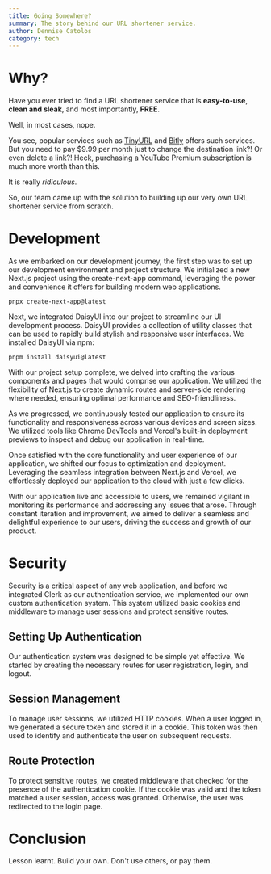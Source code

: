 ```yaml
---
title: Going Somewhere?
summary: The story behind our URL shortener service.
author: Dennise Catolos
category: tech
---
```


# Why?

Have you ever tried to find a URL shortener service that is **easy-to-use**, **clean and sleak**, and most importantly, **FREE**.

Well, in most cases, nope.

You see, popular services such as [TinyURL](https://tinyurl.com) and [Bitly](https://bitly.com/) offers such services. But you need to pay $9.99 per month just to change the destination link?! Or even delete a link?! Heck, purchasing a YouTube Premium subscription is much more worth than this.

It is really _ridiculous_.

So, our team came up with the solution to building up our very own URL shortener service from scratch.

# Development

As we embarked on our development journey, the first step was to set up our development environment and project structure. We initialized a new Next.js project using the create-next-app command, leveraging the power and convenience it offers for building modern web applications.

```
pnpx create-next-app@latest
```

Next, we integrated DaisyUI into our project to streamline our UI development process. DaisyUI provides a collection of utility classes that can be used to rapidly build stylish and responsive user interfaces. We installed DaisyUI via npm:

```
pnpm install daisyui@latest
```

With our project setup complete, we delved into crafting the various components and pages that would comprise our application. We utilized the flexibility of Next.js to create dynamic routes and server-side rendering where needed, ensuring optimal performance and SEO-friendliness.

As we progressed, we continuously tested our application to ensure its functionality and responsiveness across various devices and screen sizes. We utilized tools like Chrome DevTools and Vercel's built-in deployment previews to inspect and debug our application in real-time.

Once satisfied with the core functionality and user experience of our application, we shifted our focus to optimization and deployment. Leveraging the seamless integration between Next.js and Vercel, we effortlessly deployed our application to the cloud with just a few clicks.

With our application live and accessible to users, we remained vigilant in monitoring its performance and addressing any issues that arose. Through constant iteration and improvement, we aimed to deliver a seamless and delightful experience to our users, driving the success and growth of our product.

# Security

Security is a critical aspect of any web application, and before we integrated Clerk as our authentication service, we implemented our own custom authentication system. This system utilized basic cookies and middleware to manage user sessions and protect sensitive routes.

## Setting Up Authentication

Our authentication system was designed to be simple yet effective. We started by creating the necessary routes for user registration, login, and logout.

## Session Management

To manage user sessions, we utilized HTTP cookies. When a user logged in, we generated a secure token and stored it in a cookie. This token was then used to identify and authenticate the user on subsequent requests.

## Route Protection

To protect sensitive routes, we created middleware that checked for the presence of the authentication cookie. If the cookie was valid and the token matched a user session, access was granted. Otherwise, the user was redirected to the login page.

# Conclusion

Lesson learnt. Build your own. Don't use others, or pay them.
